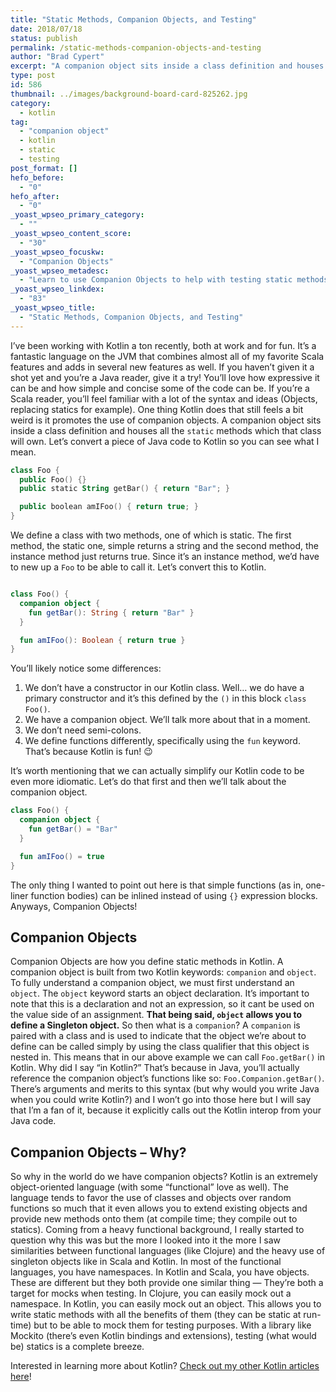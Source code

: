 ```yaml
---
title: "Static Methods, Companion Objects, and Testing"
date: 2018/07/18
status: publish
permalink: /static-methods-companion-objects-and-testing
author: "Brad Cypert"
excerpt: "A companion object sits inside a class definition and houses all the static methods which that class will own. Let's convert a piece of Java code to Kotlin so you can see what I mean."
type: post
id: 586
thumbnail: ../images/background-board-card-825262.jpg
category:
  - kotlin
tag:
  - "companion object"
  - kotlin
  - static
  - testing
post_format: []
hefo_before:
  - "0"
hefo_after:
  - "0"
_yoast_wpseo_primary_category:
  - ""
_yoast_wpseo_content_score:
  - "30"
_yoast_wpseo_focuskw:
  - "Companion Objects"
_yoast_wpseo_metadesc:
  - "Learn to use Companion Objects to help with testing static methods in Kotlin. Find out how to make the most of your companion objects!"
_yoast_wpseo_linkdex:
  - "83"
_yoast_wpseo_title:
  - "Static Methods, Companion Objects, and Testing"
---
```


I’ve been working with Kotlin a ton recently, both at work and for fun. It’s a fantastic language on the JVM that combines almost all of my favorite Scala features and adds in several new features as well. If you haven’t given it a shot yet and you’re a Java reader, give it a try! You’ll love how expressive it can be and how simple and concise some of the code can be. If you’re a Scala reader, you’ll feel familiar with a lot of the syntax and ideas (Objects, replacing statics for example). One thing Kotlin does that still feels a bit weird is it promotes the use of companion objects. A companion object sits inside a class definition and houses all the `static` methods which that class will own. Let’s convert a piece of Java code to Kotlin so you can see what I mean.

```kotlin
class Foo {
  public Foo() {}
  public static String getBar() { return "Bar"; }

  public boolean amIFoo() { return true; }
}
```

We define a class with two methods, one of which is static. The first method, the static one, simple returns a string and the second method, the instance method just returns true. Since it’s an instance method, we’d have to new up a `Foo` to be able to call it. Let’s convert this to Kotlin.

```kotlin

class Foo() {
  companion object {
    fun getBar(): String { return "Bar" }
  }

  fun amIFoo(): Boolean { return true }
}

```

You’ll likely notice some differences:

1. We don’t have a constructor in our Kotlin class. Well… we do have a primary constructor and it’s this defined by the `()` in this block `class Foo()`.
2. We have a companion object. We’ll talk more about that in a moment.
3. We don’t need semi-colons.
4. We define functions differently, specifically using the `fun` keyword. That’s because Kotlin is fun! 😉

It’s worth mentioning that we can actually simplify our Kotlin code to be even more idiomatic. Let’s do that first and then we’ll talk about the companion object.

```kotlin
class Foo() {
  companion object {
    fun getBar() = "Bar"
  }

  fun amIFoo() = true
}
```

The only thing I wanted to point out here is that simple functions (as in, one-liner function bodies) can be inlined instead of using `{}` expression blocks. Anyways, Companion Objects!

## Companion Objects

Companion Objects are how you define static methods in Kotlin. A companion object is built from two Kotlin keywords: `companion` and `object`. To fully understand a companion object, we must first understand an `object`. The `object` keyword starts an object declaration. It’s important to note that this is a declaration and not an expression, so it cant be used on the value side of an assignment. **That being said, `object` allows you to define a Singleton object.** So then what is a `companion`? A `companion` is paired with a class and is used to indicate that the object we’re about to define can be called simply by using the class qualifier that this object is nested in. This means that in our above example we can call `Foo.getBar()` in Kotlin. Why did I say “in Kotlin?” That’s because in Java, you’ll actually reference the companion object’s functions like so: `Foo.Companion.getBar()`. There’s arguments and merits to this syntax (but why would you write Java when you could write Kotlin?) and I won’t go into those here but I will say that I’m a fan of it, because it explicitly calls out the Kotlin interop from your Java code.

## Companion Objects – Why?

So why in the world do we have companion objects? Kotlin is an extremely object-oriented language (with some “functional” love as well). The language tends to favor the use of classes and objects over random functions so much that it even allows you to extend existing objects and provide new methods onto them (at compile time; they compile out to statics). Coming from a heavy functional background, I really started to question why this was but the more I looked into it the more I saw similarities between functional languages (like Clojure) and the heavy use of singleton objects like in Scala and Kotlin. In most of the functional languages, you have namespaces. In Kotlin and Scala, you have objects. These are different but they both provide one similar thing — They’re both a target for mocks when testing. In Clojure, you can easily mock out a namespace. In Kotlin, you can easily mock out an object. This allows you to write static methods with all the benefits of them (they can be static at run-time) but to be able to mock them for testing purposes. With a library like Mockito (there’s even Kotlin bindings and extensions), testing (what would be) statics is a complete breeze.

Interested in learning more about Kotlin? [Check out my other Kotlin articles here](http://www.bradcypert.com/category/kotlin/)!
